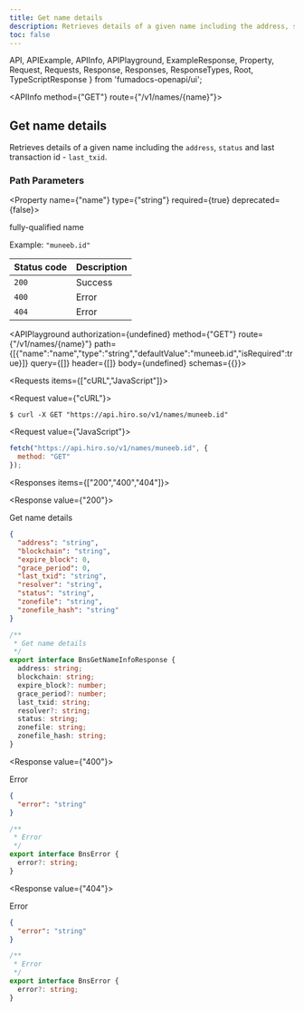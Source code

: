 ```yaml
---
title: Get name details
description: Retrieves details of a given name including the address, status and last transaction ID.
toc: false
---
```


  API,
  APIExample,
  APIInfo,
  APIPlayground,
  ExampleResponse,
  Property,
  Request,
  Requests,
  Response,
  Responses,
  ResponseTypes,
  Root,
  TypeScriptResponse
} from 'fumadocs-openapi/ui';

<Root baseUrl="https://api.hiro.so">

<API>

<APIInfo method={"GET"} route={"/v1/names/{name}"}>

## Get name details

Retrieves details of a given name including the `address`, `status` and last transaction id - `last_txid`.
### Path Parameters

<Property name={"name"} type={"string"} required={true} deprecated={false}>

fully-qualified name

<span>Example: `"muneeb.id"`</span>

</Property>

| Status code | Description |
| :------ | :------ |
| `200` | Success |
| `400` | Error |
| `404` | Error |

<APIPlayground authorization={undefined} method={"GET"} route={"/v1/names/{name}"} path={[{"name":"name","type":"string","defaultValue":"muneeb.id","isRequired":true}]} query={[]} header={[]} body={undefined} schemas={{}}>

</APIPlayground>

</APIInfo>

<APIExample>

<Requests items={["cURL","JavaScript"]}>

<Request value={"cURL"}>

```terminal
$ curl -X GET "https://api.hiro.so/v1/names/muneeb.id"
```

</Request>

<Request value={"JavaScript"}>

```js
fetch("https://api.hiro.so/v1/names/muneeb.id", {
  method: "GET"
});
```

</Request>

</Requests>

<Responses items={["200","400","404"]}>

<Response value={"200"}>

Get name details

<ResponseTypes>

<ExampleResponse>

```json
{
  "address": "string",
  "blockchain": "string",
  "expire_block": 0,
  "grace_period": 0,
  "last_txid": "string",
  "resolver": "string",
  "status": "string",
  "zonefile": "string",
  "zonefile_hash": "string"
}
```

</ExampleResponse>

<TypeScriptResponse>

```ts
/**
 * Get name details
 */
export interface BnsGetNameInfoResponse {
  address: string;
  blockchain: string;
  expire_block?: number;
  grace_period?: number;
  last_txid: string;
  resolver?: string;
  status: string;
  zonefile: string;
  zonefile_hash: string;
}
```

</TypeScriptResponse>

</ResponseTypes>

</Response>

<Response value={"400"}>

Error

<ResponseTypes>

<ExampleResponse>

```json
{
  "error": "string"
}
```

</ExampleResponse>

<TypeScriptResponse>

```ts
/**
 * Error
 */
export interface BnsError {
  error?: string;
}
```

</TypeScriptResponse>

</ResponseTypes>

</Response>

<Response value={"404"}>

Error

<ResponseTypes>

<ExampleResponse>

```json
{
  "error": "string"
}
```

</ExampleResponse>

<TypeScriptResponse>

```ts
/**
 * Error
 */
export interface BnsError {
  error?: string;
}
```

</TypeScriptResponse>

</ResponseTypes>

</Response>

</Responses>

</APIExample>

</API>

</Root>
